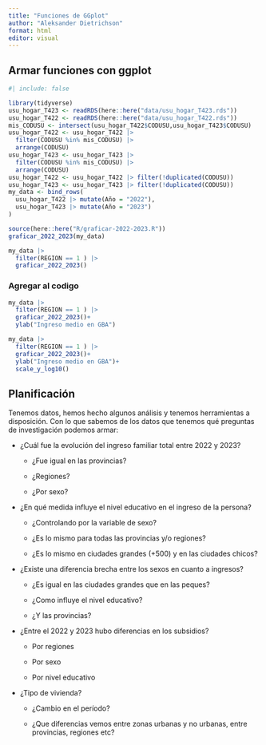 ```yaml
---
title: "Funciones de GGplot"
author: "Aleksander Dietrichson"
format: html
editor: visual
---
```


## Armar funciones con ggplot

```r
#| include: false

library(tidyverse)
usu_hogar_T423 <- readRDS(here::here("data/usu_hogar_T423.rds"))
usu_hogar_T422 <- readRDS(here::here("data/usu_hogar_T422.rds"))
mis_CODUSU <- intersect(usu_hogar_T422$CODUSU,usu_hogar_T423$CODUSU) 
usu_hogar_T422 <- usu_hogar_T422 |> 
  filter(CODUSU %in% mis_CODUSU) |> 
  arrange(CODUSU)
usu_hogar_T423 <- usu_hogar_T423 |> 
  filter(CODUSU %in% mis_CODUSU) |> 
  arrange(CODUSU)
usu_hogar_T422 <- usu_hogar_T422 |> filter(!duplicated(CODUSU))
usu_hogar_T423 <- usu_hogar_T423 |> filter(!duplicated(CODUSU))
my_data <- bind_rows(
  usu_hogar_T422 |> mutate(Año = "2022"),
  usu_hogar_T423 |> mutate(Año = "2023")
)

```

```r
source(here::here("R/graficar-2022-2023.R"))
graficar_2022_2023(my_data)
```

```r
my_data |> 
  filter(REGION == 1 ) |> 
  graficar_2022_2023()
```

### Agregar al codigo

```r
my_data |> 
  filter(REGION == 1 ) |> 
  graficar_2022_2023()+
  ylab("Ingreso medio en GBA")
```

```r
my_data |> 
  filter(REGION == 1 ) |> 
  graficar_2022_2023()+
  ylab("Ingreso medio en GBA")+
  scale_y_log10()
```

## Planificación

Tenemos datos, hemos hecho algunos análisis y tenemos herramientas a disposición. Con lo que sabemos de los datos que tenemos qué preguntas de investigación podemos armar:

-   ¿Cuál fue la evolución del ingreso familiar total entre 2022 y 2023?

    -   ¿Fue igual en las provincias?

    -   ¿Regiones?

    -   ¿Por sexo?

-   ¿En qué medida influye el nivel educativo en el ingreso de la persona?

    -   ¿Controlando por la variable de sexo?

    -   ¿Es lo mismo para todas las provincias y/o regiones?

    -   ¿Es lo mismo en ciudades grandes (+500) y en las ciudades chicos?

-   ¿Existe una diferencia brecha entre los sexos en cuanto a ingresos?

    -   ¿Es igual en las ciudades grandes que en las peques?

    -   ¿Como influye el nivel educativo?

    -   ¿Y las provincias?

-   ¿Entre el 2022 y 2023 hubo diferencias en los subsidios?

    -   Por regiones

    -   Por sexo

    -   Por nivel educativo

-   ¿Tipo de vivienda?

    -   ¿Cambio en el período?

    -   ¿Que diferencias vemos entre zonas urbanas y no urbanas, entre provincias, regiones etc?
